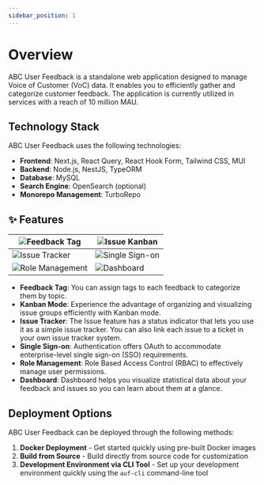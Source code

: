 ```yaml
---
sidebar_position: 1
---
```


# Overview

ABC User Feedback is a standalone web application designed to manage Voice of Customer (VoC) data. It enables you to efficiently gather and categorize customer feedback. The application is currently utilized in services with a reach of 10 million MAU.

## Technology Stack

ABC User Feedback uses the following technologies:

- **Frontend**: Next.js, React Query, React Hook Form, Tailwind CSS, MUI
- **Backend**: Node.js, NestJS, TypeORM
- **Database**: MySQL
- **Search Engine**: OpenSearch (optional)
- **Monorepo Management**: TurboRepo

## ✨ Features

| ![Feedback Tag](/assets/01-feedback-tag.png)       | ![Issue Kanban](/assets/02-Issue-Kanban.png)    |
| -------------------------------------------------- | ----------------------------------------------- |
| ![Issue Tracker](/assets/03-issue-tracker.png)     | ![Single Sign-on](/assets/04-single-signon.png) |
| ![Role Management](/assets/05-role-management.png) | ![Dashboard](/assets/06-dashboard.png)          |

- **Feedback Tag**: You can assign tags to each feedback to categorize them by topic.
- **Kanban Mode**: Experience the advantage of organizing and visualizing issue groups efficiently with Kanban mode.
- **Issue Tracker**: The Issue feature has a status indicator that lets you use it as a simple issue tracker. You can also link each issue to a ticket in your own issue tracker system.
- **Single Sign-on**: Authentication offers OAuth to accommodate enterprise-level single sign-on (SSO) requirements.
- **Role Management**: Role Based Access Control (RBAC) to effectively manage user permissions.
- **Dashboard**: Dashboard helps you visualize statistical data about your feedback and issues so you can learn about them at a glance.

## Deployment Options

ABC User Feedback can be deployed through the following methods:

1. **Docker Deployment** - Get started quickly using pre-built Docker images
2. **Build from Source** - Build directly from source code for customization
3. **Development Environment via CLI Tool** - Set up your development environment quickly using the `auf-cli` command-line tool

